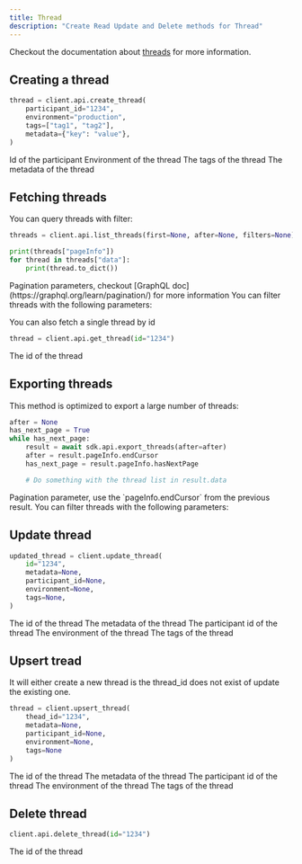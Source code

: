 ```yaml
---
title: Thread
description: "Create Read Update and Delete methods for Thread"
---
```


Checkout the documentation about [threads](/concepts/thread) for more information.

## Creating a thread

```python
thread = client.api.create_thread(
    participant_id="1234",
    environment="production",
    tags=["tag1", "tag2"],
    metadata={"key": "value"},
)
```

<ParamField path="participant_id" type="string">
  Id of the participant
</ParamField>

<ParamField path="environment" type="string">
  Environment of the thread
</ParamField>

<ParamField path="tags" type="list">
  The tags of the thread
</ParamField>

<ParamField path="metadata" type="dict">
  The metadata of the thread
</ParamField>

## Fetching threads

You can query threads with filter:

```python
threads = client.api.list_threads(first=None, after=None, filters=None)

print(threads["pageInfo"])
for thread in threads["data"]:
    print(thread.to_dict())
```

<ParamField path="first after" type="int">
  Pagination parameters, checkout [GraphQL
  doc](https://graphql.org/learn/pagination/) for more information
</ParamField>

<ResponseField name="filter" type="dict">
  You can filter threads with the following parameters:
  <Expandable title="properties">
    <ResponseField name="attachmentsName" type="string"></ResponseField>
    <ResponseField name="attachmentsName" type="string"></ResponseField>
    <ResponseField name="createdAt" type="string"></ResponseField>
    <ResponseField name="afterCreatedAt" type="string"></ResponseField>
    <ResponseField name="beforeCreatedAt" type="string"></ResponseField>
    <ResponseField name="duration" type="numeric"></ResponseField>
    <ResponseField name="environment" type="string"></ResponseField>
    <ResponseField name="feedbacksValue" type="numeric"></ResponseField>
    <ResponseField name="participantsIdentifier" type="string"></ResponseField>
    <ResponseField name="search" type="string"></ResponseField>
    <ResponseField name="tokenCount" type="numeric"></ResponseField>
  </Expandable>
</ResponseField>

You can also fetch a single thread by id

```python
thread = client.api.get_thread(id="1234")
```

<ParamField path="id" type="string">
  The id of the thread
</ParamField>

## Exporting threads

This method is optimized to export a large number of threads:

```python
after = None
has_next_page = True
while has_next_page:
    result = await sdk.api.export_threads(after=after)
    after = result.pageInfo.endCursor
    has_next_page = result.pageInfo.hasNextPage

    # Do something with the thread list in result.data
```

<ParamField path="after" type="string">
  Pagination parameter, use the `pageInfo.endCursor` from the previous result.
</ParamField>

<ResponseField name="filter" type="dict">
  You can filter threads with the following parameters:
  <Expandable title="properties">
    <ResponseField name="attachmentsName" type="string"></ResponseField>
    <ResponseField name="attachmentsName" type="string"></ResponseField>
    <ResponseField name="createdAt" type="string"></ResponseField>
    <ResponseField name="afterCreatedAt" type="string"></ResponseField>
    <ResponseField name="beforeCreatedAt" type="string"></ResponseField>
    <ResponseField name="duration" type="numeric"></ResponseField>
    <ResponseField name="environment" type="string"></ResponseField>
    <ResponseField name="feedbacksValue" type="numeric"></ResponseField>
    <ResponseField name="participantsIdentifier" type="string"></ResponseField>
    <ResponseField name="search" type="string"></ResponseField>
    <ResponseField name="tokenCount" type="numeric"></ResponseField>
  </Expandable>
</ResponseField>



## Update thread

```python
updated_thread = client.update_thread(
    id="1234",
    metadata=None,
    participant_id=None,
    environment=None,
    tags=None,
)
```

<ParamField path="id" type="string">
  The id of the thread
</ParamField>

<ParamField path="metadata" type="dict">
  The metadata of the thread
</ParamField>

<ParamField path="participant_id" type="string">
  The participant id of the thread
</ParamField>

<ParamField path="environment" type="string">
  The environment of the thread
</ParamField>

<ParamField path="tags" type="list">
  The tags of the thread
</ParamField>

## Upsert tread

It will either create a new thread is the thread_id does not exist of update the existing one.

```python
thread = client.upsert_thread(
    thead_id="1234",
    metadata=None,
    participant_id=None,
    environment=None,
    tags=None
)
```

<ParamField path="thread_id" type="string">
  The id of the thread
</ParamField>

<ParamField path="metadata" type="dict">
  The metadata of the thread
</ParamField>

<ParamField path="participant_id" type="string">
  The participant id of the thread
</ParamField>

<ParamField path="environment" type="string">
  The environment of the thread
</ParamField>

<ParamField path="tags" type="list">
  The tags of the thread
</ParamField>

## Delete thread

```python
client.api.delete_thread(id="1234")
```

<ParamField path="id" type="string">
  The id of the thread
</ParamField>
